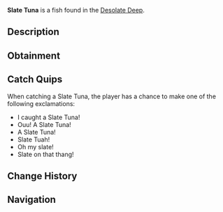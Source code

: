 {{FishInfobox
|image          = Slate Tuna.png
|rarity         = Common
|sea            = First Sea
|location       = [[Desolate Deep]]
|sublocation    = 
|sources        = Coral Geode, Fishing Rod
|radar_location = 
|xp             = 25
|weather        = Clear, Rain
|time           = 
|season         = Spring
|bait           = Super Flakes
|base_weight    = 60
|base_value     = 70
|weight_range   = 30
|base_chance    = 1980
|base_resil     = 35
}}
'''Slate Tuna''' is a {{Rarity|Common}} fish found in the [[Desolate Deep]].

== Description ==
{{Description|With their Stone Exocranium on the front of their body, the invasive Slate Tuna is able to hunt and kill pray at alarmingly high rates. However, this stone noggin of theirs also ends up in slower swim speeds for this predator, resulting with this fish being lower down on the food chain in this deep chasm.|Bestiary Entry}}

== Obtainment ==
{{Description|Found commonly in the Desolate Deep.|Bestiary Hint}}
{{Fish Availability|
Desolate Deep/Desolate Pocket
|top_rods      = 
Trident Rod\237195.92\196388.43;
Leviathan's Fang Rod\234023.18\194376.61;
Free Spirit Rod\220161\182284.22;
Azure Of Lagoon\174589.52\143259.56;
Krampus's Rod\165796.32\223551.12;
Plastic Rod\143819.68\193925.06;
Buddy Bond Rod\113563.71\144058.62;
Magma Rod\152688.85\205877.69;
No-Life Rod\164119.19\134668.12;
Astralhook Rod\157295.43\167716.04;
Ethereal Prism Rod\153142.05\159250.61;
Seraphic Rod\151375.86\133262.2;
Challenger's Rod\149449.77\124223.02;
Rod Of The Forgotten Fang\147032.59\120658.37;
Blazebringer Rod\144180.83\119813.31;
Rod Of The Exalted One\137767.6\114766.83;
Depthseeker Rod\136818.85\110589.53;
Verdant Shear Rod\136750.6\113755.64;
Zeus Rod\136030.56\113040.49;
Rod Of The Depths\133686.07\110172.05;
Avalanche Rod\130816.52\105797.21;
Volcanic Rod\128811.58\105788.62;
Steady Rod\71217.33\58526.62
|recommended   = Trident Rod
}}

== Catch Quips ==
When catching a Slate Tuna, the player has a chance to make one of the following exclamations:
* I caught a Slate Tuna!
* Ouu! A Slate Tuna!
* A Slate Tuna!
* Slate Tuah!
* Oh my slate!
* Slate on that thang!

== Change History ==
{{Change History|{{subst:Current Version}}}}

== Navigation ==
{{Fish Navbox|Desolate Deep}}